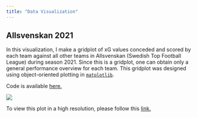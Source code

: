 ```yaml
---
title: "Data Visualization"
---
```



## Allsvenskan 2021

In this visualization,
 I make a gridplot of xG values conceded and scored by each team against all other teams
 in Allsvenskan (Swedish Top Football League)
during season 2021. Since this is a gridplot, one can obtain only a general
performance overview for each team. This gridplot was
designed using object-oriented plotting in [`matplotlib`](https://matplotlib.org/).

Code is available [here.](xG_for_against_subplots.ipynb)

![](./xg_subplots.png)

To view this plot in a high resolution,
please follow this [link.](https://raw.githubusercontent.com/faridmusayev/Swedish_Football_Analytics/main/allsvenskan/plots/xg_subplots.png)
